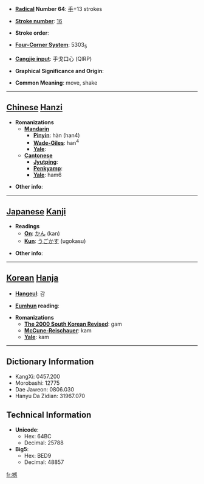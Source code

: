 * '''[[Wiktionary:Chinese radical index| Radical]] Number 64''': [[Wiktionary:Chinese radical index 手|手]]+13 strokes

* '''[[Wiktionary:Chinese total strokes index|Stroke number]]''': [[Wiktionary:Chinese total strokes index 16|16]]

* '''Stroke order''': 

* '''[[Wiktionary:Chinese four corner index|Four-Corner System]]''': 5303<sub>5</sub>

* '''[[Wiktionary:Chinese Cangjie index|Cangjie input]]''': 手戈口心 (QIRP)

* '''Graphical Significance and Origin''': 

* '''Common Meaning''': move, shake

----

== [[Chinese]] [[Hanzi]] ==

* '''Romanizations'''
** '''[[Mandarin]]'''
*** '''[[Pinyin]]''': hàn (han4)
*** '''[[Wade-Giles]]''': han<sup>4</sup>
*** '''[[Yale]]''': 
** '''[[Cantonese]]'''
*** '''[[Jyutping]]''':
*** '''[[Penkyamp]]''': 
*** '''[[Yale]]''': ham6

* '''Other info''': 

----

== [[Japanese]] [[Kanji]] ==

* '''Readings'''
** '''[[On]]''': [[かん]] (kan)
** '''[[Kun]]''': [[うごかす]] (ugokasu)

* '''Other info''':  

----

== [[Korean]] [[Hanja]] ==

* '''[[Hangeul]]''': 감

* '''[[Eumhun]] reading''': 

* '''Romanizations'''
** '''[[The 2000 South Korean Revised Romanization|The 2000 South Korean Revised]]''': gam
** '''[[McCune-Reischauer]]''': kam
** '''[[Yale]]''': kam

----

== Dictionary Information ==

* KangXi: 0457.200
* Morobashi: 12775
* Dae Jaweon: 0806.030
* Hanyu Da Zidian: 31967.070

== Technical Information ==

* '''Unicode''':
** Hex: 64BC
** Decimal: 25788
* '''Big5''':
** Hex: BED9
** Decimal: 48857

[[fr:撼]]